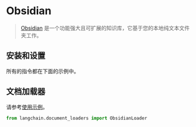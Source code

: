 # Obsidian

>[Obsidian](https://obsidian.md/) 是一个功能强大且可扩展的知识库，它基于您的本地纯文本文件夹工作。

## 安装和设置

所有的指令都在下面的示例中。

## 文档加载器

请参考[使用示例](/docs/modules/data_connection/document_loaders/integrations/obsidian.html)。


```python
from langchain.document_loaders import ObsidianLoader
```

